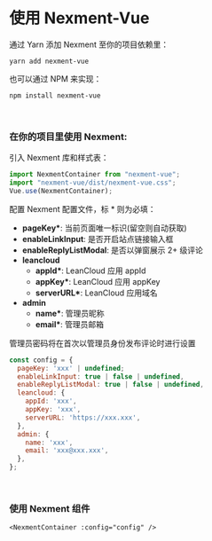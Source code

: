 # 使用 Nexment-Vue
通过 Yarn 添加 Nexment 至你的项目依赖里：
```shell
yarn add nexment-vue
```
也可以通过 NPM 来实现：
```shell
npm install nexment-vue
```

<br/>

### 在你的项目里使用 Nexment:

引入 Nexment 库和样式表：
```js
import NexmentContainer from "nexment-vue";
import "nexment-vue/dist/nexment-vue.css";
Vue.use(NexmentContainer);
```

配置 Nexment 配置文件，标 * 则为必填：
+ **pageKey\***: 当前页面唯一标识(留空则自动获取)
+ **enableLinkInput**: 是否开启站点链接输入框
+ **enableReplyListModal**: 是否以弹窗展示 2+ 级评论
+ **leancloud**
  - **appId\***: LeanCloud 应用 appId
  - **appKey\***: LeanCloud 应用 appKey
  - **serverURL\***: LeanCloud 应用域名
+ **admin**
  - **name\***: 管理员昵称
  - **email\***: 管理员邮箱

管理员密码将在首次以管理员身份发布评论时进行设置

```js
const config = {
  pageKey: 'xxx' | undefined;
  enableLinkInput: true | false | undefined,
  enableReplyListModal: true | false | undefined,
  leancloud: {
    appId: 'xxx',
    appKey: 'xxx',
    serverURL: 'https://xxx.xxx',
  },
  admin: {
    name: 'xxx',
    email: 'xxx@xxx.xxx',
  },
};
```

<br/>

### 使用 Nexment 组件
```Vue
<NexmentContainer :config="config" />
```